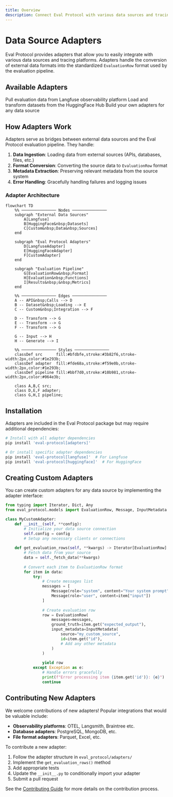 ```yaml
---
title: Overview
description: Connect Eval Protocol with various data sources and tracing platforms
---
```


# Data Source Adapters

Eval Protocol provides adapters that allow you to easily integrate with various data sources and tracing platforms. Adapters handle the conversion of external data formats into the standardized `EvaluationRow` format used by the evaluation pipeline.

## Available Adapters

<CardGroup cols={2}>
  <Card
    title="Langfuse"
    href="/integrations/langfuse-adapter"
  >
    Pull evaluation data from Langfuse observability platform
  </Card>
  <Card
    title="HuggingFace Datasets"
    href="/integrations/huggingface-adapter"
  >
    Load and transform datasets from the HuggingFace Hub
  </Card>
  <Card
    title="Custom Adapters"
    href="#creating-custom-adapters"
  >
    Build your own adapters for any data source
  </Card>
</CardGroup>

## How Adapters Work

Adapters serve as bridges between external data sources and the Eval Protocol evaluation pipeline. They handle:

1. **Data Ingestion**: Loading data from external sources (APIs, databases, files, etc.)
2. **Format Conversion**: Converting the source data to `EvaluationRow` format
3. **Metadata Extraction**: Preserving relevant metadata from the source system
4. **Error Handling**: Gracefully handling failures and logging issues

### Adapter Architecture

```mermaid
flowchart TD
    %% ─────────────── Nodes ───────────────
    subgraph "External Data Sources"
        A[Langfuse] 
        B[HuggingFace&nbsp;Datasets]
        C[Custom&nbsp;Data&nbsp;Sources]
    end

    subgraph "Eval Protocol Adapters"
        D[LangfuseAdapter]
        E[HuggingFaceAdapter]
        F[CustomAdapter]
    end

    subgraph "Evaluation Pipeline"
        G[EvaluationRow&nbsp;Format]
        H[Evaluation&nbsp;Functions]
        I[Results&nbsp;&nbsp;Metrics]
    end

    %% ─────────────── Edges ───────────────
    A -- API&nbsp;Calls --> D
    B -- Dataset&nbsp;Loading --> E
    C -- Custom&nbsp;Integration --> F

    D -- Transform --> G
    E -- Transform --> G
    F -- Transform --> G

    G -- Input --> H
    H -- Generate --> I

    %% ─────────────── Styles ───────────────
    classDef src      fill:#bfdbfe,stroke:#3b82f6,stroke-width:2px,color:#1e293b;
    classDef adapter  fill:#fde68a,stroke:#f59e0b,stroke-width:2px,color:#1e293b;
    classDef pipeline fill:#bbf7d0,stroke:#10b981,stroke-width:2px,color:#064e3b;

    class A,B,C src;
    class D,E,F adapter;
    class G,H,I pipeline;
```

## Installation

Adapters are included in the Eval Protocol package but may require additional dependencies:

```bash
# Install with all adapter dependencies
pip install 'eval-protocol[adapters]'

# Or install specific adapter dependencies
pip install 'eval-protocol[langfuse]'  # For Langfuse
pip install 'eval-protocol[huggingface]'  # For HuggingFace
```

## Creating Custom Adapters

You can create custom adapters for any data source by implementing the adapter interface:

```python
from typing import Iterator, Dict, Any
from eval_protocol.models import EvaluationRow, Message, InputMetadata

class MyCustomAdapter:
    def __init__(self, **config):
        # Initialize your data source connection
        self.config = config
        # Setup any necessary clients or connections
        
    def get_evaluation_rows(self, **kwargs) -> Iterator[EvaluationRow]:
        # Fetch data from your source
        data = self._fetch_data(**kwargs)
        
        # Convert each item to EvaluationRow format
        for item in data:
            try:
                # Create messages list
                messages = [
                    Message(role="system", content="Your system prompt"),
                    Message(role="user", content=item["input"])
                ]
                
                # Create evaluation row
                row = EvaluationRow(
                    messages=messages,
                    ground_truth=item.get("expected_output"),
                    input_metadata=InputMetadata(
                        source="my_custom_source",
                        id=item.get("id"),
                        # Add any other metadata
                    )
                )
                
                yield row
            except Exception as e:
                # Handle errors gracefully
                print(f"Error processing item {item.get('id')}: {e}")
                continue
```

## Contributing New Adapters

We welcome contributions of new adapters! Popular integrations that would be valuable include:

- **Observability platforms**: OTEL, Langsmith, Braintree etc.
- **Database adapters**: PostgreSQL, MongoDB, etc.
- **File format adapters**: Parquet, Excel, etc.

To contribute a new adapter:

1. Follow the adapter structure in `eval_protocol/adapters/`
2. Implement the `get_evaluation_rows()` method
3. Add appropriate tests
4. Update the `__init__.py` to conditionally import your adapter
5. Submit a pull request

See the [Contributing Guide](/community.mdx) for more details on the contribution process.